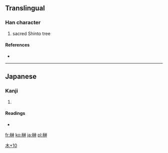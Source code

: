 ==Translingual==

===Han character===
{{Han char|rn=75|rad=木|as=10|sn=14|four=|canj=木戈火中 (DIFL)}}

# sacred Shinto tree

====References====
* {{Han ref|kx=0546.251|hdz=21256.061|uh=698A|ud=27018}}

----

==Japanese==

===Kanji===
{{ja-kanji|grade=8|rs=木10}}

# {{defn|lang=ja|sort=木10}}

====Readings====
* {{ja-readings|on=|kun=[[さかき]] (sakaki)}}

[[Category:Japanese-only CJKV Characters|木+10]]

[[fr:榊]]
[[ko:榊]]
[[ja:榊]]
[[pl:榊]]